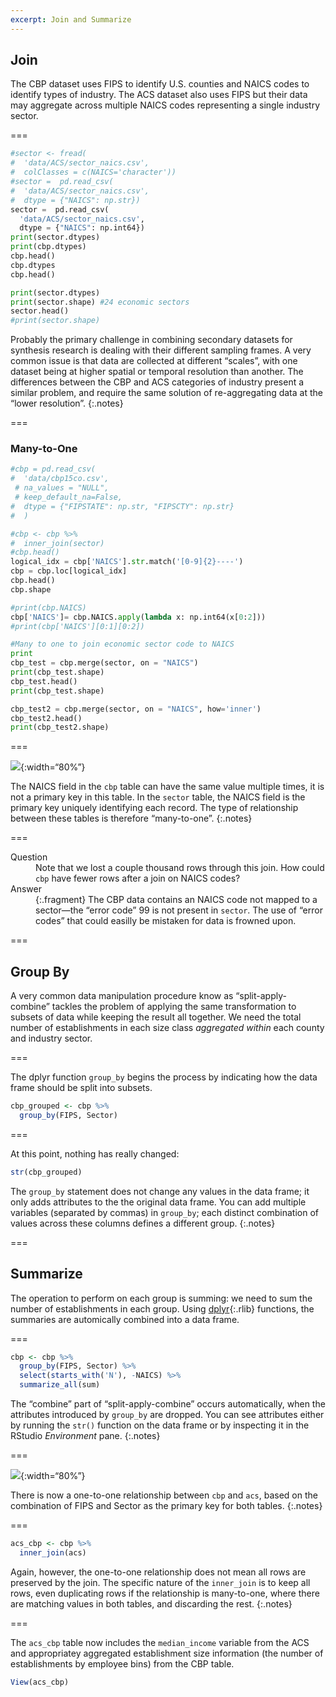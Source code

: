 ```yaml
---
excerpt: Join and Summarize
---
```


## Join

The CBP dataset uses FIPS to identify U.S. counties and NAICS codes to identify
types of industry. The ACS dataset also uses FIPS but their data may aggregate
across multiple NAICS codes representing a single industry sector.

===

```python
#sector <- fread(
#  'data/ACS/sector_naics.csv',
#  colClasses = c(NAICS='character'))
#sector =  pd.read_csv(
#  'data/ACS/sector_naics.csv',
#  dtype = {"NAICS": np.str})
sector =  pd.read_csv(
  'data/ACS/sector_naics.csv',
  dtype = {"NAICS": np.int64})
print(sector.dtypes)
print(cbp.dtypes)
cbp.head()
cbp.dtypes
cbp.head()
```
```python
print(sector.dtypes)
print(sector.shape) #24 economic sectors
sector.head()
#print(sector.shape)
```

Probably the primary challenge in combining secondary datasets for synthesis
research is dealing with their different sampling frames. A very common issue is
that data are collected at different "scales", with one dataset being at higher
spatial or temporal resolution than another. The differences between the CBP and
ACS categories of industry present a similar problem, and require the same
solution of re-aggregating data at the "lower resolution".
{:.notes}

===

### Many-to-One

```python

#cbp = pd.read_csv(
#  'data/cbp15co.csv',
 # na_values = "NULL",
 # keep_default_na=False,
#  dtype = {"FIPSTATE": np.str, "FIPSCTY": np.str}
#  )

#cbp <- cbp %>%
#  inner_join(sector)
#cbp.head()
logical_idx = cbp['NAICS'].str.match('[0-9]{2}----')
cbp = cbp.loc[logical_idx]
cbp.head()
cbp.shape

#print(cbp.NAICS)
cbp['NAICS']= cbp.NAICS.apply(lambda x: np.int64(x[0:2]))
#print(cbp['NAICS'][0:1][0:2])

```

```python
#Many to one to join economic sector code to NAICS
print
cbp_test = cbp.merge(sector, on = "NAICS")
print(cbp_test.shape)
cbp_test.head()
print(cbp_test.shape)

cbp_test2 = cbp.merge(sector, on = "NAICS", how='inner')
cbp_test2.head()
print(cbp_test2.shape)

```

===

![]({% include asset.html path="images/many-to-one.svg" %}){:width="80%"}

The NAICS field in the `cbp` table can have the same value multiple times, it is
not a primary key in this table. In the `sector` table, the NAICS field is the
primary key uniquely identifying each record. The type of relationship between
these tables is therefore "many-to-one".
{:.notes}

===

Question
: Note that we lost a couple thousand rows through this join. How could
`cbp` have fewer rows after a join on NAICS codes?

Answer
: {:.fragment} The CBP data contains an NAICS code not mapped to a sector---the
"error code" 99 is not present in `sector`. The use of "error codes" that
could easilly be mistaken for data is frowned upon.

===

## Group By

A very common data manipulation procedure know as "split-apply-combine" tackles
the problem of applying the same transformation to subsets of data while keeping
the result all together. We need the total number of establishments
in each size class *aggregated within* each county and industry sector.

===

The dplyr function `group_by` begins the process by indicating how the data
frame should be split into subsets.

```r
cbp_grouped <- cbp %>%
  group_by(FIPS, Sector)
```

===

At this point, nothing has really changed:

```r
str(cbp_grouped)
```

The `group_by` statement does not change any values in the data frame; it only
adds attributes to the the original data frame. You can add multiple variables
(separated by commas) in `group_by`; each distinct combination of values across
these columns defines a different group.
{:.notes}

===

## Summarize

The operation to perform on each group is summing: we need to sum the number of
establishments in each group. Using [dplyr](){:.rlib} functions, the summaries
are automically combined into a data frame.

===

```r
cbp <- cbp %>%
  group_by(FIPS, Sector) %>%
  select(starts_with('N'), -NAICS) %>%
  summarize_all(sum)
```

The "combine" part of "split-apply-combine" occurs automatically, when the
attributes introduced by `group_by` are dropped. You can see attributes either
by running the `str()` function on the data frame or by inspecting it in the
RStudio *Environment* pane.
{:.notes}

===

![]({% include asset.html path="images/one-to-one.svg" %}){:width="80%"}

There is now a one-to-one relationship between `cbp` and `acs`, based on
the combination of FIPS and Sector as the primary key for both tables.
{:.notes}

===

```r
acs_cbp <- cbp %>%
  inner_join(acs)
```

Again, however, the one-to-one relationship does not mean all rows are preserved
by the join. The specific nature of the `inner_join` is to keep all rows, even
duplicating rows if the relationship is many-to-one, where there are matching
values in both tables, and discarding the rest.
{:.notes}

===

The `acs_cbp` table now includes the `median_income` variable from the ACS and
appropriatey aggregated establishment size information (the number of
establishments by employee bins) from the CBP table.

```r
View(acs_cbp)
```
